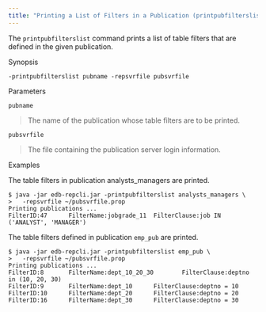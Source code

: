 ```yaml
---
title: "Printing a List of Filters in a Publication (printpubfilterslist)"
---
```


<div id="print_publications_filters_list" class="registered_link"></div>


The `printpubfilterslist` command prints a list of table filters that are defined in the given publication.

Synopsis

``` text
-printpubfilterslist pubname -repsvrfile pubsvrfile
```

Parameters

`pubname`

> The name of the publication whose table filters are to be printed.

`pubsvrfile`

> The file containing the publication server login information.

Examples

The table filters in publication analysts\_managers are printed.

``` text
$ java -jar edb-repcli.jar -printpubfilterslist analysts_managers \
>   -repsvrfile ~/pubsvrfile.prop
Printing publications ...
FilterID:47      FilterName:jobgrade_11  FilterClause:job IN ('ANALYST', 'MANAGER')
```

The table filters defined in publication `emp_pub` are printed.

``` text
$ java -jar edb-repcli.jar -printpubfilterslist emp_pub \
>   -repsvrfile ~/pubsvrfile.prop
Printing publications ...
FilterID:8       FilterName:dept_10_20_30        FilterClause:deptno in (10, 20, 30)
FilterID:9       FilterName:dept_10      FilterClause:deptno = 10
FilterID:10      FilterName:dept_20      FilterClause:deptno = 20
FilterID:16      FilterName:dept_30      FilterClause:deptno = 30
```

